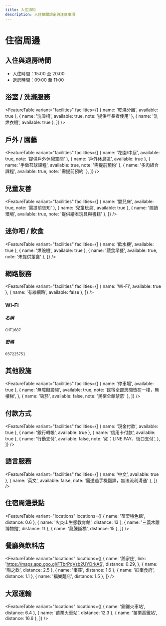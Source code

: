 ```yaml
---
title: 入住須知
description: 入住相關規定與注意事項
---
```


# 住宿周邊

## 入住與退房時間

- 入住時間：15:00 至 20:00
- 退房時間：09:00 至 11:00

## 浴室 / 洗滌服務

<FeatureTable
  variant="facilities"
  facilities={[
    { name: '乾濕分離', available: true },
    { name: '洗澡椅', available: true, note: '提供年長者使用' },
    { name: '洗烘衣機', available: true },
  ]}
/>

## 戶外 / 園藝

<FeatureTable
  variant="facilities"
  facilities={[
    { name: '花園/中庭', available: true, note: '提供戶外休憩空間' },
    { name: '戶外休息區', available: true },
    { name: '手做苔球課程', available: true, note: '需提前預約' },
    { name: '多肉組合課程', available: true, note: '需提前預約' },
  ]}
/>

## 兒童友善

<FeatureTable
  variant="facilities"
  facilities={[
    { name: '嬰兒床', available: true, note: '需提前告知' },
    { name: '兒童玩具', available: true },
    { name: '閱讀環境', available: true, note: '提供繪本玩具與書籍' },
  ]}
/>

## 迷你吧 / 飲食

<FeatureTable
  variant="facilities"
  facilities={[
    { name: '飲水機', available: true },
    { name: '烘碗機', available: true },
    { name: '蔬食早餐', available: true, note: '未提供葷食' },
  ]}
/>

## 網路服務

<FeatureTable
  variant="facilities"
  facilities={[
    { name: 'Wi-Fi', available: true },
    { name: '有線網路', available: false },
  ]}
/>

### Wi-Fi

##### 名稱

```
CHT1687
```

##### 密碼

```
037225751
```

## 其他設施

<FeatureTable
  variant="facilities"
  facilities={[
    { name: '停車場', available: true },
    {
      name: '無障礙設施',
      available: true,
      note: '民宿全部房間皆在一樓，無樓梯',
    },
    { name: '吸菸', available: false, note: '民宿全館禁菸' },
  ]}
/>

## 付款方式

<FeatureTable
  variant="facilities"
  facilities={[
    { name: '現金付款', available: true },
    { name: '銀行轉帳', available: true },
    { name: '信用卡付款', available: true },
    {
      name: '行動支付',
      available: false,
      note: '如：LINE PAY、街口支付',
    },
  ]}
/>

## 語言服務

<FeatureTable
  variant="facilities"
  facilities={[
    { name: '中文', available: true },
    { name: '英文', available: false, note: '需透過手機翻譯，無法流利溝通' },
  ]}
/>

## 住宿周邊景點

<FeatureTable
  variant="locations"
  locations={[
    { name: '苗栗特色館', distance: 0.6 },
    { name: '火炎山生態教育館', distance: 13 },
    { name: '三義木雕博物館', distance: 11 },
    { name: '龍騰斷橋', distance: 15 },
  ]}
/>

## 餐廳與飲料店

<FeatureTable
  variant="locations"
  locations={[
    {
      name: '鵝家庄',
      link: 'https://maps.app.goo.gl/FTbrPqVsb2UYDrkA6',
      distance: 0.29,
    },
    { name: '陶之飲', distance: 2.5 },
    { name: '棗莊', distance: 1.6 },
    { name: '紅棗食府', distance: 1.1 },
    { name: '福樂麵店', distance: 1.5 },
  ]}
/>

## 大眾運輸

<FeatureTable
  variant="locations"
  locations={[
    { name: '銅鑼火車站', distance: 6.4 },
    { name: '苗栗火車站', distance: 12.3 },
    { name: '苗栗高鐵站', distance: 16.6 },
  ]}
/>
